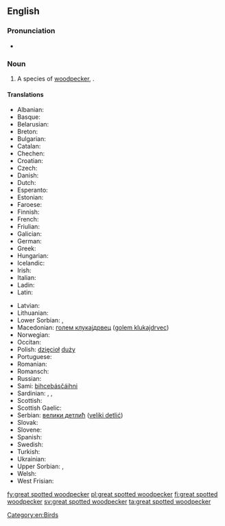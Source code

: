 ==English==
{{rfi}}
{{wikipedia}}
{{wikispecies|Dendrocopos major}}

===Pronunciation===
* {{IPA|/ˈɡɹeɪt ˈspɒtəd ˈwʊdpɛkeɹ/|lang=en}}

===Noun===
{{en-noun|head=[[great]] [[spot]]ted [[woodpecker]]}}

# A species of [[woodpecker]], {{taxlink|Dendrocopos major|species|noshow=1}}.

====Translations====
{{trans-top|Bird}}
* Albanian: {{t|sq|qukapiku larosh i madh}}
* Basque: {{t|eu|okil handi}}
* Belarusian: {{t|be|стракаты дзяцел}}
* Breton: {{t|br|pilkoad bras}}
* Bulgarian: {{t|bg|голям пъстър кълвач|tr=[[goljam p"st"r k"lvač]]}}
* Catalan: {{t|ca|picot garser gros}}
* Chechen: {{t|ce|леча}}
* Croatian: {{t|sh|veliki djetao}}
* Czech: {{t|cs|strakapoud velký}}
* Danish: {{t|da|stor flagspætte}}
* Dutch: {{t+|nl|grote bonte specht|m}}
* Esperanto: {{t|eo|granda buntpego}}
* Estonian: {{t|et|suur-kirjurähn}}
* Faroese: {{t|fo|stór flekkuspæta}}
* Finnish: {{t+|fi|käpytikka}}
* French: {{t|fr|pic épeiche}}
* Friulian: {{t|fur|pic de corone}}
* Galician: {{t|gl|peto real}}
* German: {{t+|de|Buntspecht|m}}
* Greek: {{t|el|παρδαλοτσικλιτάρα}}
* Hungarian: {{t|hu|nagy fakopáncs}}
* Icelandic: {{t+|is|barrspæta}}
* Irish: {{t|ga|mórchnagaire breac}}
* Italian: {{t|it|picchio rosso maggiore}}
* Ladin: {{t|lld|becalen gran}}
* Latin: {{t|la|Dendrocopus major}}
{{trans-mid}}
* Latvian: {{t|lv|dižraibais dzenis}}
* Lithuanian: {{t|lt|didysis margasis genys}}
* Lower Sorbian: {{t|dsb|źiśelc}}, {{t|dsb|šnapac}}
* Macedonian: [[голем клукаjдрвец]] ([[golem klukajdrvec]])
* Norwegian: {{t|no|flaggspett}}
* Occitan: {{t|oc|pic mar}}
* Polish: [[dzięcioł]] [[duży]] {{g|m}}
* Portuguese: {{t|pt|pica pau malhado grande}}
* Romanian: {{t|ro|ciocănitoare mare}}
* Romansch: {{t|rm|pitgalain grond}}
* Russian: {{t|ru|пестрый дятел|m|tr=[[pestryj djatel]]}}
* Sami: [[bihcebásčáihni]]
* Sardinian: {{t|sc|biccalinna}}, {{t|sc|biccamuru}}, {{t|sc|biccamatta}}
* Scottish: {{t|gd|cnag mhòr}}
* Scottish Gaelic: {{t|gd|snagan-daraich|m}}
* Serbian: [[велики детлић]] ([[veliki detlić]])
* Slovak: {{t|sk|ďateľ veľký}}
* Slovene: {{t|sl|veliki detel}}
* Spanish: {{t|es|pico picapinos|m}}
* Swedish: {{t+|sv|större hackspett}}
* Turkish: {{t|tr|orman alaca ağaçkakanı}}
* Ukrainian: {{t|uk|дятел великий|tr=[[djatel velikij]]}}
* Upper Sorbian: {{t|hsb|dypornak}}, {{t|hsb|dypak}}
* Welsh: {{t|cy|cnocell fraith fwyaf}}
* West Frisian: {{t|fy|grutte eksterspjocht}}
{{trans-bottom}}

[[Category:en:Birds]]

[[fy:great spotted woodpecker]]
[[pl:great spotted woodpecker]]
[[fi:great spotted woodpecker]]
[[sv:great spotted woodpecker]]
[[ta:great spotted woodpecker]]